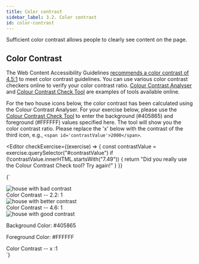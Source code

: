 ```yaml
---
title: Color contrast
sidebar_label: 3.2. Color contrast
id: color-contrast
---
```



Sufficient color contrast allows people to clearly see content on the page.

## Color Contrast

The Web Content Accessibility Guidelines <a href="http://www.w3.org/TR/UNDERSTANDING-WCAG20/visual-audio-contrast-contrast.html"> recommends a color contrast of 4.5:1</a> to meet color contrast guidelines. You can use various color contrast checkers online to verify your color contrast ratio. <a href="http://www.paciellogroup.com/resources/contrastanalyser/">Colour Contrast Analyser</a> and <a href="http://snook.ca/technical/colour_contrast/colour.html#fg=33FF33,bg=333333"> Colour Contrast Check Tool</a> are examples of tools available online.

For the two house icons below, the color contrast has been calculated using the Colour Contrast Analyser. For your exercise below, please use the <a href="http://snook.ca/technical/colour_contrast/colour.html#fg=33FF33,bg=333333"> Colour Contrast Check Tool</a> to enter the background (#405865) and foreground (#FFFFFF) values specified here. The tool will show you the color contrast ratio. Please replace the 'x' below with the contrast of the third icon, e.g., `<span id='contrastValue'>2000</span>`.


<Editor
  checkExercise={(exercise) => {
    const contrastValue = exercise.querySelector("#contrastValue")
    if (!contrastValue.innerHTML.startsWith("7.49")) {
      return "Did you really use the Colour Contrast Check tool? Try again!"
    }
  }}
>
  {`<div>
  <div>
    <div>
      <img
        src="/img/contrast-bad-2-2.png"
        alt="house with bad contrast"
      />
    </div>
    <span>Color Contrast -- 2.2: 1</span>
  </div>
  <div>
    <div>
      <img
        src="/img/contrast-better-4-6.png"
        alt="house with better contrast"
      />
    </div>
    <span>Color Contrast -- 4.6: 1</span>
  </div>
  <div>
    <div>
      <img
        src="/img/contrast-good-7-5.png"
        alt="house with good contrast"
      />
    </div>
    <p>Background Color: #405865</p>
    <p>Foreground Color: #FFFFFF</p>
    <span>Color Contrast -- </span>
    <span id="contrastValue">x</span>
    <span>:1</span>
  </div>
</div>`}
</Editor>
